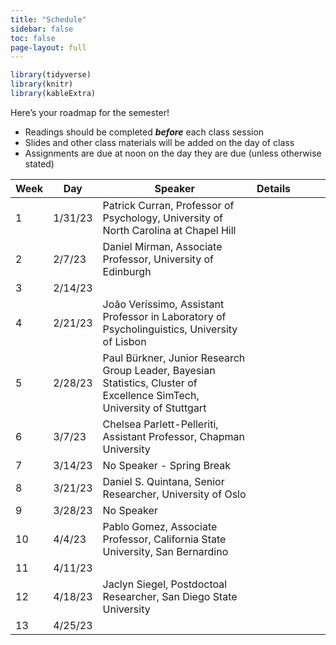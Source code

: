 ```yaml
---
title: "Schedule"
sidebar: false
toc: false
page-layout: full
---
```


```r
library(tidyverse)
library(knitr)
library(kableExtra)
```

::: schedule-page
Here's your roadmap for the semester!

<ul class="icon-list">

<li><i class="fas fa-book-reader"></i> Readings should be completed ***before*** each class session</li>

<li><i class="fas fa-tv"></i> Slides and other class materials will be added on the day of class</li>

<li><i class="fas fa-keyboard"></i> Assignments are due at noon on the day they are due (unless otherwise stated)</li>

</ul>

| Week | Day     | Speaker                                                                                                                 | Details |     |     |     |
|------|---------|-------------------------------------------------------------------------------------------------------------------------|---------|-----|-----|-----|
| 1    | 1/31/23 | Patrick Curran, Professor of Psychology, University of North Carolina at Chapel Hill                                    |         |     |     |     |
| 2    | 2/7/23  | Daniel Mirman, Associate Professor, University of Edinburgh                                                             |         |     |     |     |
| 3    | 2/14/23 |                                                                                                                         |         |     |     |     |
| 4    | 2/21/23 | João Veríssimo, Assistant Professor in Laboratory of Psycholinguistics, University of Lisbon                            |         |     |     |     |
| 5    | 2/28/23 | Paul Bürkner, Junior Research Group Leader, Bayesian Statistics, Cluster of Excellence SimTech, University of Stuttgart |         |     |     |     |
| 6    | 3/7/23  | Chelsea Parlett-Pelleriti, Assistant Professor, Chapman University                                                      |         |     |     |     |
| 7    | 3/14/23 | No Speaker - Spring Break                                                                                               |         |     |     |     |
| 8    | 3/21/23 | Daniel S. Quintana, Senior Researcher, University of Oslo                                                               |         |     |     |     |
| 9    | 3/28/23 | No Speaker                                                                                                              |         |     |     |     |
| 10   | 4/4/23  | Pablo Gomez, Associate Professor, California State University, San Bernardino                                           |         |     |     |     |
| 11   | 4/11/23 |                                                                                                                         |         |     |     |     |
| 12   | 4/18/23 | Jaclyn Siegel, Postdoctoal Researcher, San Diego State University                                                       |         |     |     |     |
| 13   | 4/25/23 |                                                                                                                         |         |     |     |     |
:::
